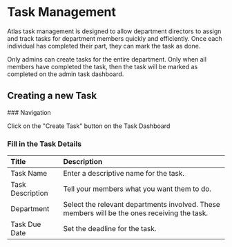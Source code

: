 
# Task Management

Atlas task management is designed to allow department directors to assign and track tasks for department members quickly and efficiently. Once each individual has completed their part, they can mark the task as done.

<Callout emoji="⚠️">
  Only admins can create tasks for the entire department.
</Callout>

<Callout emoji="⚠️">
  Only when all members have completed the task, then the task will be marked as
  completed on the admin task dashboard.
</Callout>

## Creating a new Task

<Steps>
### Navigation

Click on the "Create Task" button on the Task Dashboard

### Fill in the Task Details

| Title            | Description                                                                                  |
| :--------------- | :------------------------------------------------------------------------------------------- |
| Task Name        | Enter a descriptive name for the task.                                                       |
| Task Description | Tell your members what you want them to do.                                                  |
| Department       | Select the relevant departments involved. These members will be the ones receiving the task. |
| Task Due Date    | Set the deadline for the task.                                                               |

</Steps>
